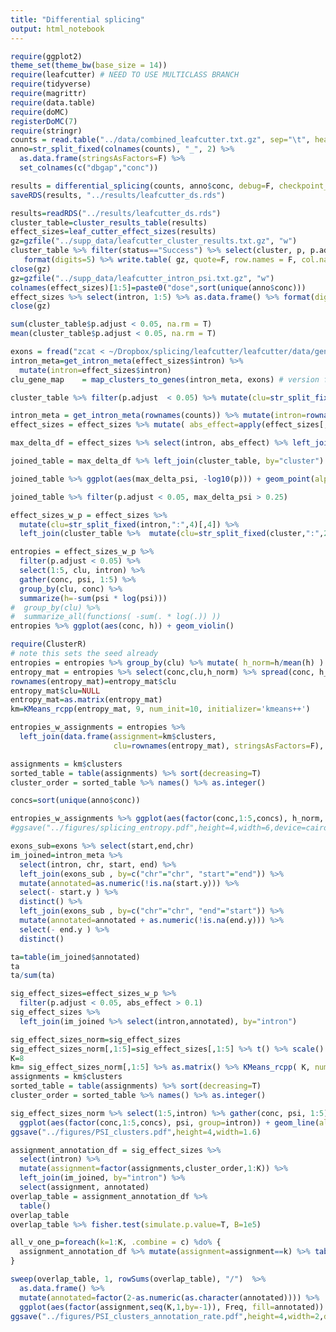 ```yaml
---
title: "Differential splicing"
output: html_notebook
---
```


```r
require(ggplot2)
theme_set(theme_bw(base_size = 14))
require(leafcutter) # NEED TO USE MULTICLASS BRANCH
require(tidyverse)
require(magrittr)
require(data.table)
require(doMC)
registerDoMC(7)
require(stringr)
counts = read.table("../data/combined_leafcutter.txt.gz", sep="\t", header=T, check.names = F)
anno=str_split_fixed(colnames(counts), "_", 2) %>% 
  as.data.frame(stringsAsFactors=F) %>%
  set_colnames(c("dbgap","conc"))
```

```r
results = differential_splicing(counts, anno$conc, debug=F, checkpoint_dir = "~/leafcutter_ds_checkpoints")
saveRDS(results, "../results/leafcutter_ds.rds")
```

```r
results=readRDS("../results/leafcutter_ds.rds")
cluster_table=cluster_results_table(results)
effect_sizes=leaf_cutter_effect_sizes(results)
gz=gzfile("../supp_data/leafcutter_cluster_results.txt.gz", "w")
cluster_table %>% filter(status=="Success") %>% select(cluster, p, p.adjust) %>% 
   format(digits=5) %>% write.table( gz, quote=F, row.names = F, col.names=T, sep="\t")
close(gz)
gz=gzfile("../supp_data/leafcutter_intron_psi.txt.gz", "w")
colnames(effect_sizes)[1:5]=paste0("dose",sort(unique(anno$conc)))
effect_sizes %>% select(intron, 1:5) %>% as.data.frame() %>% format(digits=5) %>% write.table( gz, quote=F, row.names = F, col.names=T, sep="\t")
close(gz)
```

```r
sum(cluster_table$p.adjust < 0.05, na.rm = T)
mean(cluster_table$p.adjust < 0.05, na.rm = T)
```

```r
exons = fread("zcat < ~/Dropbox/splicing/leafcutter/leafcutter/data/gencode.v26.exons.txt.gz", data.table = F)
intron_meta=get_intron_meta(effect_sizes$intron) %>% 
  mutate(intron=effect_sizes$intron) 
clu_gene_map    = map_clusters_to_genes(intron_meta, exons) # version from utils.R
```

```r
cluster_table %>% filter(p.adjust  < 0.05) %>% mutate(clu=str_split_fixed(cluster,":",2)[,2]) %>% left_join(clu_gene_map, by="clu") %>% .$gene_name %>% unique() %>% length()
```

```r
intron_meta = get_intron_meta(rownames(counts)) %>% mutate(intron=rownames(counts)) 
effect_sizes = effect_sizes %>% mutate( abs_effect=apply(effect_sizes[,1:5],1,max) - apply(effect_sizes[,1:5],1,min) )

max_delta_df = effect_sizes %>% select(intron, abs_effect) %>% left_join(intron_meta %>% select(intron, chr, clu), by="intron") %>% group_by(chr,clu) %>% summarize(max_delta_psi=max(abs_effect)) %>% ungroup()  %>% mutate( cluster = paste(chr,clu,sep=":"))  

joined_table = max_delta_df %>% left_join(cluster_table, by="cluster")
```

```r
joined_table %>% ggplot(aes(max_delta_psi, -log10(p))) + geom_point(alpha=0.1)
```

```r
joined_table %>% filter(p.adjust < 0.05, max_delta_psi > 0.25)
```

```r
effect_sizes_w_p = effect_sizes %>% 
  mutate(clu=str_split_fixed(intron,":",4)[,4]) %>%
  left_join(cluster_table %>%  mutate(clu=str_split_fixed(cluster,":",2)[,2]), by="clu")

entropies = effect_sizes_w_p %>% 
  filter(p.adjust < 0.05) %>% 
  select(1:5, clu, intron) %>%
  gather(conc, psi, 1:5) %>%
  group_by(clu, conc) %>%
  summarize(h=-sum(psi * log(psi)))
#  group_by(clu) %>%
#  summarize_all(functions( -sum(. * log(.)) ))
entropies %>% ggplot(aes(conc, h)) + geom_violin()

```

```r
require(ClusterR)
# note this sets the seed already
entropies = entropies %>% group_by(clu) %>% mutate( h_norm=h/mean(h) )
entropy_mat = entropies %>% select(conc,clu,h_norm) %>% spread(conc, h_norm) 
rownames(entropy_mat)=entropy_mat$clu
entropy_mat$clu=NULL
entropy_mat=as.matrix(entropy_mat)
km=KMeans_rcpp(entropy_mat, 9, num_init=10, initializer='kmeans++')

entropies_w_assignments = entropies %>% 
  left_join(data.frame(assignment=km$clusters, 
                       clu=rownames(entropy_mat), stringsAsFactors=F), by="clu") 

assignments = km$clusters
sorted_table = table(assignments) %>% sort(decreasing=T) 
cluster_order = sorted_table %>% names() %>% as.integer()

concs=sort(unique(anno$conc))
```

```r
entropies_w_assignments %>% ggplot(aes(factor(conc,1:5,concs), h_norm, group=clu)) + geom_line(alpha=0.1) + facet_wrap(~ factor(assignment,cluster_order,paste0(1:9," (n=",sorted_table,")")), strip.position  = "left") + xlab(expression("Doxorubicin concentration ("*mu*"M)")) + ylab("Normalized splicing entropy") + theme(axis.text.x = element_text(angle = 45, vjust = 1, hjust=1) )
#ggsave("../figures/splicing_entropy.pdf",height=4,width=6,device=cairo_pdf)
```

```r
exons_sub=exons %>% select(start,end,chr)
im_joined=intron_meta %>% 
  select(intron, chr, start, end) %>% 
  left_join(exons_sub , by=c("chr"="chr", "start"="end")) %>% 
  mutate(annotated=as.numeric(!is.na(start.y))) %>% 
  select(- start.y ) %>% 
  distinct() %>%
  left_join(exons_sub , by=c("chr"="chr", "end"="start")) %>% 
  mutate(annotated=annotated + as.numeric(!is.na(end.y))) %>% 
  select(- end.y ) %>%
  distinct()

ta=table(im_joined$annotated)
ta
ta/sum(ta)
```

```r
sig_effect_sizes=effect_sizes_w_p %>% 
  filter(p.adjust < 0.05, abs_effect > 0.1) 
sig_effect_sizes %>%
  left_join(im_joined %>% select(intron,annotated), by="intron")
```

```r
sig_effect_sizes_norm=sig_effect_sizes
sig_effect_sizes_norm[,1:5]=sig_effect_sizes[,1:5] %>% t() %>% scale() %>% t()
K=8
km= sig_effect_sizes_norm[,1:5] %>% as.matrix() %>% KMeans_rcpp( K, num_init=10, initializer='kmeans++')
assignments = km$clusters
sorted_table = table(assignments) %>% sort(decreasing=T) 
cluster_order = sorted_table %>% names() %>% as.integer()

sig_effect_sizes_norm %>% select(1:5,intron) %>% gather(conc, psi, 1:5) %>%
  ggplot(aes(factor(conc,1:5,concs), psi, group=intron)) + geom_line(alpha=0.02) + facet_wrap(~ factor(assignments,cluster_order,1:K), strip.position  = "left", nrow=K) + theme(axis.text.x = element_text(angle = 45, vjust = 1, hjust=1) ) + xlab(NULL) + ylab(NULL)
ggsave("../figures/PSI_clusters.pdf",height=4,width=1.6)
```

```r
assignment_annotation_df = sig_effect_sizes %>% 
  select(intron) %>% 
  mutate(assignment=factor(assignments,cluster_order,1:K)) %>%
  left_join(im_joined, by="intron") %>% 
  select(assignment, annotated)
overlap_table = assignment_annotation_df %>%
  table() 
overlap_table
overlap_table %>% fisher.test(simulate.p.value=T, B=1e5)
```

```r
all_v_one_p=foreach(k=1:K, .combine = c) %do% {
  assignment_annotation_df %>% mutate(assignment=assignment==k) %>% table() %>%  fisher.test(simulate.p.value=T, B=1e5) %>% .$p.value
}
```

```r
sweep(overlap_table, 1, rowSums(overlap_table), "/")  %>% 
  as.data.frame() %>% 
  mutate(annotated=factor(2-as.numeric(as.character(annotated)))) %>%
  ggplot(aes(factor(assignment,seq(K,1,by=-1)), Freq, fill=annotated)) + geom_bar(stat="identity")  + scale_fill_manual(guide=F,values=cbPalette)  + coord_flip(ylim=c(0,.2)) + ylab(NULL) + xlab(NULL) + scale_y_continuous(breaks=c(0,.1,.2)) + geom_text(data=data.frame(x=factor(1:K,seq(K,1,by=-1)), p=format(all_v_one_p,digits=2,scientific=T)), aes(x,.2,label=p), inherit.aes = F)
ggsave("../figures/PSI_clusters_annotation_rate.pdf",height=4,width=2,device=cairo_pdf)
```
